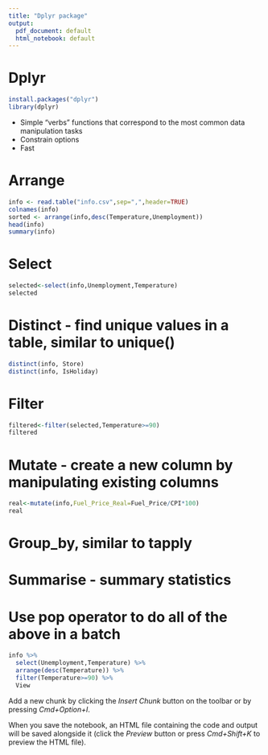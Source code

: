 ```yaml
---
title: "Dplyr package"
output:
  pdf_document: default
  html_notebook: default
---
```


# Dplyr
```r
install.packages("dplyr")
library(dplyr)
```
- Simple “verbs” functions that correspond to the most common data manipulation tasks
- Constrain options
- Fast

# Arrange
```r
info <- read.table("info.csv",sep=",",header=TRUE)
colnames(info)
sorted <- arrange(info,desc(Temperature,Unemployment))
head(info)
summary(info)
```


# Select
```r
selected<-select(info,Unemployment,Temperature)
selected
```

# Distinct - find unique values in a table, similar to unique()
```r
distinct(info, Store)
distinct(info, IsHoliday)
```

# Filter
```r
filtered<-filter(selected,Temperature>=90)
filtered
```

# Mutate - create a new column by manipulating existing columns
```r
real<-mutate(info,Fuel_Price_Real=Fuel_Price/CPI*100)
real
```

# Group_by, similar to tapply
# Summarise - summary statistics

# Use pop operator to do all of the above in a batch
```r
info %>%
  select(Unemployment,Temperature) %>%
  arrange(desc(Temperature)) %>%
  filter(Temperature>=90) %>%
  View

```

Add a new chunk by clicking the *Insert Chunk* button on the toolbar or by pressing *Cmd+Option+I*.

When you save the notebook, an HTML file containing the code and output will be saved alongside it (click the *Preview* button or press *Cmd+Shift+K* to preview the HTML file).
